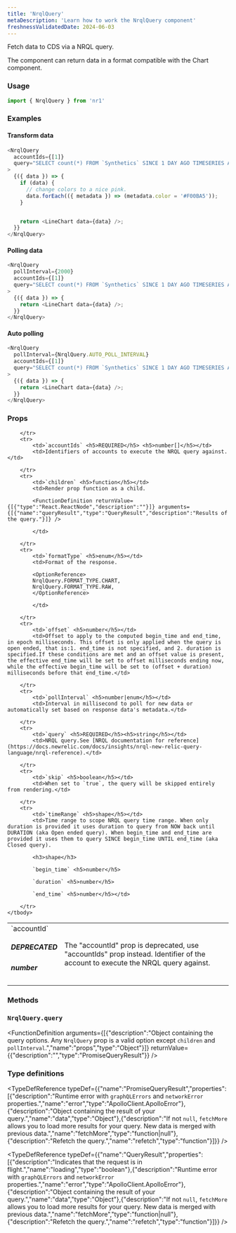 ```yaml
---
title: 'NrqlQuery'
metaDescription: 'Learn how to work the NrqlQuery component'
freshnessValidatedDate: 2024-06-03
---
```


Fetch data to CDS via a NRQL query.

The component can return data in a format compatible with the Chart component.

### Usage

```js
import { NrqlQuery } from 'nr1'
```



### Examples

#### Transform data

```js
<NrqlQuery
  accountIds={[1]}
  query="SELECT count(*) FROM `Synthetics` SINCE 1 DAY AGO TIMESERIES AUTO FACET jobType"
>
  {({ data }) => {
    if (data) {
      // change colors to a nice pink.
      data.forEach(({ metadata }) => (metadata.color = '#F00BA5'));
    }


    return <LineChart data={data} />;
  }}
</NrqlQuery>
```



#### Polling data

```js
<NrqlQuery
  pollInterval={2000}
  accountIds={[1]}
  query="SELECT count(*) FROM `Synthetics` SINCE 1 DAY AGO TIMESERIES AUTO FACET jobType"
>
  {({ data }) => {
    return <LineChart data={data} />;
  }}
</NrqlQuery>
```



#### Auto polling

```js
<NrqlQuery
  pollInterval={NrqlQuery.AUTO_POLL_INTERVAL}
  accountIds={[1]}
  query="SELECT count(*) FROM `Synthetics` SINCE 1 DAY AGO TIMESERIES AUTO FACET jobType"
>
  {({ data }) => {
    return <LineChart data={data} />;
  }}
</NrqlQuery>
```



### Props

<table>
    <tbody>
        <tr>
            <td>`accountId` <h5>DEPRECATED</h5> <h5>number</h5></td>
            <td>
            <Callout variant="caution" title="Due November 1st, 2022" > The "accountId" prop is deprecated, use "accountIds" prop instead.</Callout>
            Identifier of the account to execute the NRQL query against.</td>

        </tr>
        <tr>
            <td>`accountIds` <h5>REQUIRED</h5> <h5>number[]</h5></td>
            <td>Identifiers of accounts to execute the NRQL query against.</td>

        </tr>
        <tr>
            <td>`children` <h5>function</h5></td>
            <td>Render prop function as a child.
            
            <FunctionDefinition returnValue={[{"type":"React.ReactNode","description":""}]} arguments={[{"name":"queryResult","type":"QueryResult","description":"Results of the query."}]} />
            
            </td>

        </tr>
        <tr>
            <td>`formatType` <h5>enum</h5></td>
            <td>Format of the response.
            
            <OptionReference>
            NrqlQuery.FORMAT_TYPE.CHART,
            NrqlQuery.FORMAT_TYPE.RAW,
            </OptionReference>
            
            </td>

        </tr>
        <tr>
            <td>`offset` <h5>number</h5></td>
            <td>Offset to apply to the computed begin_time and end_time, in epoch milliseconds. This offset is only applied when the query is open ended, that is:1. end_time is not specified, and 2. duration is specified.If these conditions are met and an offset value is present, the effective end_time will be set to offset milliseconds ending now, while the effective begin_time will be set to (offset + duration) milliseconds before that end_time.</td>

        </tr>
        <tr>
            <td>`pollInterval` <h5>number|enum</h5></td>
            <td>Interval in millisecond to poll for new data or automatically set based on response data's metadata.</td>

        </tr>
        <tr>
            <td>`query` <h5>REQUIRED</h5><h5>string</h5></td>
            <td>NRQL query.See [NRQL documentation for reference](https://docs.newrelic.com/docs/insights/nrql-new-relic-query-language/nrql-reference).</td>

        </tr>
        <tr>
            <td>`skip` <h5>boolean</h5></td>
            <td>When set to `true`, the query will be skipped entirely from rendering.</td>

        </tr>
        <tr>
            <td>`timeRange` <h5>shape</h5></td>
            <td>Time range to scope NRQL query time range. When only duration is provided it uses duration to query from NOW back until DURATION (aka Open ended query). When begin_time and end_time are provided it uses them to query SINCE begin_time UNTIL end_time (aka Closed query).
            
            <h3>shape</h3>
           
            `begin_time` <h5>number</h5>

            `duration` <h5>number</h5>

            `end_time` <h5>number</h5></td>

        </tr>
    </tbody>
</table>

### Methods

### `NrqlQuery.query`

<FunctionDefinition arguments={[{"description":"Object containing the query options. Any `NrqlQuery` prop is a valid option except `children` and `pollInterval`.","name":"props","type":"Object"}]} returnValue={{"description":"","type":"PromiseQueryResult"}} />

### Type definitions

<TypeDefReference typeDef={{"name":"PromiseQueryResult","properties":[{"description":"Runtime error with `graphQLErrors` and `networkError` properties.","name":"error","type":"ApolloClient.ApolloError"},{"description":"Object containing the result of your query.","name":"data","type":"Object"},{"description":"If not `null`, `fetchMore` allows you to load more results for your query. New data is merged with previous data.","name":"fetchMore","type":"function|null"},{"description":"Refetch the query.","name":"refetch","type":"function"}]}} />

<TypeDefReference typeDef={{"name":"QueryResult","properties":[{"description":"Indicates that the request is in flight.","name":"loading","type":"boolean"},{"description":"Runtime error with `graphQLErrors` and `networkError` properties.","name":"error","type":"ApolloClient.ApolloError"},{"description":"Object containing the result of your query.","name":"data","type":"Object"},{"description":"If not `null`, `fetchMore` allows you to load more results for your query. New data is merged with previous data.","name":"fetchMore","type":"function|null"},{"description":"Refetch the query.","name":"refetch","type":"function"}]}} />